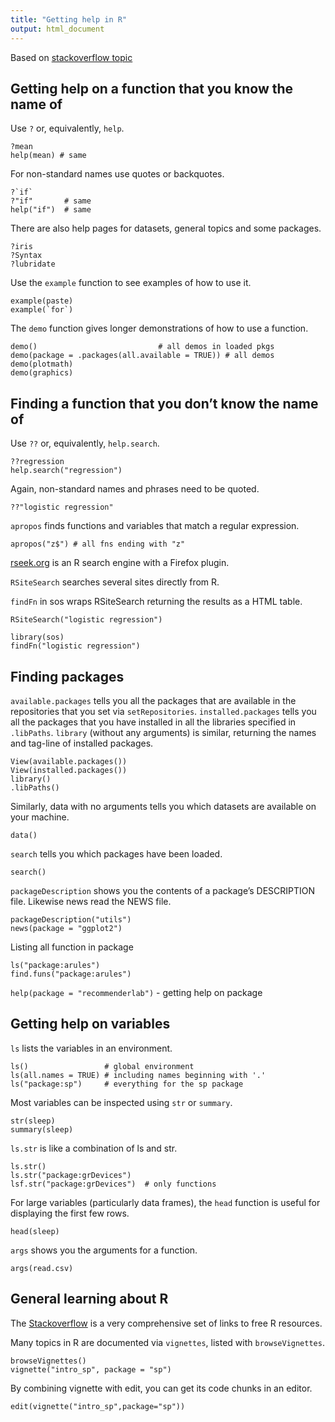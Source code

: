 ```yaml
---
title: "Getting help in R"
output: html_document
---
```


Based on [stackoverflow topic](http://stackoverflow.com/questions/15289995/how-to-get-help-in-r)

## Getting help on a function that you know the name of

Use `?` or, equivalently, `help`.

```
?mean
help(mean) # same
```

For non-standard names use quotes or backquotes.

```
?`if`
?"if"       # same
help("if")  # same
```

There are also help pages for datasets, general topics and some packages.

```
?iris
?Syntax
?lubridate    
```

Use the `example` function to see examples of how to use it.

```
example(paste)
example(`for`)
```

The `demo` function gives longer demonstrations of how to use a function.

```
demo()                           # all demos in loaded pkgs
demo(package = .packages(all.available = TRUE)) # all demos
demo(plotmath)
demo(graphics)
```

## Finding a function that you don't know the name of

Use `??` or, equivalently, `help.search`.

```
??regression
help.search("regression")
```

Again, non-standard names and phrases need to be quoted.
```
??"logistic regression"
```

`apropos` finds functions and variables that match a regular expression.

```
apropos("z$") # all fns ending with "z"
```

[rseek.org](http://rseek.org) is an R search engine with a Firefox plugin.

`RSiteSearch` searches several sites directly from R.

`findFn` in sos wraps RSiteSearch returning the results as a HTML table.

```
RSiteSearch("logistic regression")

library(sos)
findFn("logistic regression")
```

## Finding packages

`available.packages` tells you all the packages that are available in the repositories that you set via `setRepositories`. `installed.packages` tells you all the packages that you have installed in all the libraries specified in `.libPaths`. `library` (without any arguments) is similar, returning the names and tag-line of installed packages.
```
View(available.packages())
View(installed.packages())
library()
.libPaths()
```
Similarly, data with no arguments tells you which datasets are available on your machine.
```
data()
```
`search` tells you which packages have been loaded.

```
search()
```

`packageDescription` shows you the contents of a package's DESCRIPTION file. Likewise news read the NEWS file.

```
packageDescription("utils")    
news(package = "ggplot2")
```

Listing all function in package
```
ls("package:arules")
find.funs("package:arules")
```

`help(package = "recommenderlab")` - getting help on package

## Getting help on variables

`ls` lists the variables in an environment.

```
ls()                 # global environment
ls(all.names = TRUE) # including names beginning with '.'
ls("package:sp")     # everything for the sp package
```

Most variables can be inspected using `str` or `summary`.

```
str(sleep)
summary(sleep)
```

`ls.str` is like a combination of ls and str.

```
ls.str()
ls.str("package:grDevices")
lsf.str("package:grDevices")  # only functions    
```

For large variables (particularly data frames), the `head` function is useful for displaying the first few rows.

```
head(sleep)
```

`args` shows you the arguments for a function.

```
args(read.csv)
```

## General learning about R

The [Stackoverflow](https://stackoverflow.com/tags/r/info) is a very comprehensive set of links to free R resources.

Many topics in R are documented via `vignettes`, listed with `browseVignettes`.

```
browseVignettes()
vignette("intro_sp", package = "sp")
```

By combining vignette with edit, you can get its code chunks in an editor.

```
edit(vignette("intro_sp",package="sp"))    
```
